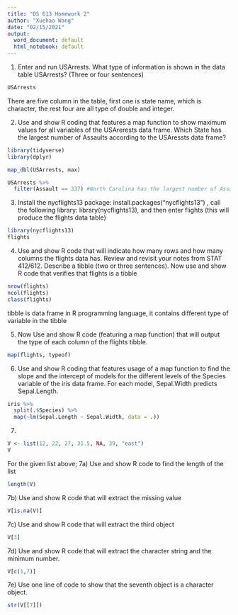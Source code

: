 ```yaml
---
title: "DS 613 Homework 2"
author: "Xuehao Wang"
date: "02/15/2021"
output:
  word_document: default
  html_notebook: default
---
```


1) Enter and run USArrests. What type of information is shown in the data table USArrests?  (Three or four sentences)
```r
USArrests
```
There are five column in the table, first one is state name, which is character, the rest four are all type of double and integer.

2) Use and show R coding that features a map function to show maximum values for all variables of the USArerests data frame.  Which State has the largest number of Assaults according to the USAressts data frame?
```r
library(tidyverse)
library(dplyr)

map_dbl(USArrests, max)

USArrests %>% 
  filter(Assault == 337) #North Carolina has the largest number of Assaults according
```

3) Install the nycflights13 package: install.packages("nycflights13") , call the following library:  library(nycflights13), and then enter flights (this will produce the flights data table)
```r
library(nycflights13)
flights
```

4) Use and show R code that will indicate how many rows and how many columns the flights data has.  Review and revisit your notes from STAT 412/612.  Describe a tibble (two or three sentences). Now use and show R code that verifies that flights is a tibble
```r
nrow(flights)
ncol(flights)
class(flights)
```
tibble is data frame in R programming language, it contains different type of variable in the tibble

5) Now Use and show R code (featuring a map function) that will output the type of each column of the flights tibble.
```r
map(flights, typeof)
```

6)  Use and show R coding that features usage of a map function to find the slope and the intercept of models for the different levels of the Species variable of the iris data frame.  For each model, Sepal.Width predicts Sepal.Length.
```r
iris %>% 
  split(.$Species) %>% 
  map(~lm(Sepal.Length ~ Sepal.Width, data = .))
```

7)
```r
V <- list(12, 22, 27, 31.5, NA, 39, "east")
V
```

For the given list above;
7a) Use and show R code to find the length of the list
```r
length(V)
```

7b) Use and show R code that will extract the missing value
```r
V[is.na(V)]
```

7c) Use and show R code that will extract the third object
```r
V[3]
```

7d) Use and show R code that will extract the character string and the minimum number.
```r
V[c(1,7)]
```

7e) Use one line of code to show that the seventh object is a character object.
```r
str(V[[7]])
```
